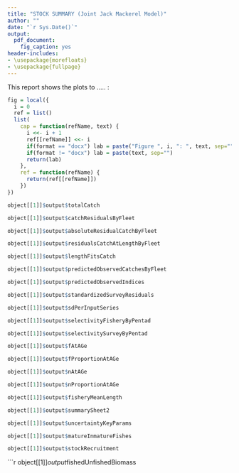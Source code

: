 ---
title: "STOCK SUMMARY (Joint Jack Mackerel Model)"
author: ""
date: "`r Sys.Date()`"
output:
  pdf_document:
    fig_caption: yes
header-includes:
- \usepackage{morefloats}
- \usepackage{fullpage}
---

This report shows the plots to ..... :

```{r functions, include=FALSE}
fig = local({
  i = 0
  ref = list()
  list(
    cap = function(refName, text) {
      i <<- i + 1
      ref[[refName]] <<- i
      if(format == "docx") lab = paste("Figure ", i, ": ", text, sep="")
      if(format != "docx") lab = paste(text, sep="")
      return(lab)
    },
    ref = function(refName) {
      return(ref[[refName]])
    })
})

```

\begin{centering}
\section{Section one: Fit of catch data}
\end{centering}
```{r echo=FALSE, fig.width = 15, fig.height = 12, fig.cap = fig$cap("diag", "Total catch estimation over time."), fig.pos='h', results='hide', warning=FALSE}
object[[1]]$output$totalCatch
```


```{r echo=FALSE, fig.width = 15, fig.height = 12, fig.cap = fig$cap("diag", "..."), fig.pos='h', results='hide', warning=FALSE}
object[[1]]$output$catchResidualsByFleet
```


```{r echo=FALSE, fig.width = 15, fig.height = 15, fig.cap = fig$cap("diag", "..."), fig.pos='h', results='hide', warning=FALSE}
object[[1]]$output$absoluteResidualCatchByFleet
```


```{r echo=FALSE, fig.width = 15, fig.height = 15, fig.cap = fig$cap("diag", "..."), fig.pos='h', results='hide', warning=FALSE}
object[[1]]$output$residualsCatchAtLengthByFleet
```


```{r echo=FALSE, fig.width = 15, fig.height = 15, fig.cap = fig$cap("diag", "Length compositions. Bars represent the observed data and dots represent the model fit and color codes correspond to cohorts."), fig.pos='h', results='hide', warning=FALSE}
object[[1]]$output$lengthFitsCatch
```


```{r echo=FALSE, fig.width = 15, fig.height = 15, fig.cap = fig$cap("diag", "..."), fig.pos='h', results='hide', warning=FALSE}
object[[1]]$output$predictedObservedCatchesByFleet
```

\newpage
\begin{centering}
\section{Section two: Fit of survey data}
\end{centering}
```{r echo=FALSE, fig.width = 15, fig.height = 15, fig.cap = fig$cap("diag", "Model fit to different indices. Vertical bars represent 2 standard deviations around the observations."), fig.pos='h', results='hide', warning=FALSE}
object[[1]]$output$predictedObservedIndices
```


```{r echo=FALSE, fig.width = 15, fig.height = 15, fig.cap = fig$cap("diag", "..."), fig.pos='h', results='hide', warning=FALSE}
object[[1]]$output$standardizedSurveyResiduals
```


```{r echo=FALSE, fig.width = 15, fig.height = 15, fig.cap = fig$cap("diag", "..."), fig.pos='h', results='hide', warning=FALSE}
object[[1]]$output$sdPerInputSeries
```

\newpage
\begin{centering}
\section{Section three: Fleet and Survey Sel and $F$}
\end{centering}
```{r echo=FALSE, fig.width = 15, fig.height = 12, fig.cap = fig$cap("diag", "Estimates of selectivity by fishery over time. Each cell represents a 5-year period."), fig.pos='h', results='hide', warning=FALSE}
object[[1]]$output$selectivityFisheryByPentad
```


```{r echo=FALSE, fig.width = 15, fig.height = 12, fig.cap = fig$cap("diag", "Estimates of selectivity by survey over time. Each cell represents a 5-year period"), fig.pos='h', results='hide', warning=FALSE}
object[[1]]$output$selectivitySurveyByPentad
```


```{r echo=FALSE, fig.width = 7, fig.height = 9, fig.cap = fig$cap("diag", "..."), fig.pos='h', results='hide', warning=FALSE}
object[[1]]$output$fAtAGe
```


```{r echo=FALSE, fig.width = 15, fig.height = 15, fig.cap = fig$cap("diag", "..."), fig.pos='h', results='hide', warning=FALSE}
object[[1]]$output$fProportionAtAGe
```


```{r echo=FALSE, fig.width = 7, fig.height = 9, fig.cap = fig$cap("diag", "..."), fig.pos='h', results='hide', warning=FALSE}
object[[1]]$output$nAtAGe
```


```{r echo=FALSE, fig.width = 15, fig.height = 15, fig.cap = fig$cap("diag", "..."), fig.pos='h', results='hide', warning=FALSE}
object[[1]]$output$nProportionAtAGe
```


```{r echo=FALSE, fig.width = 15, fig.height = 12, fig.cap = fig$cap("diag", "..."), fig.pos='h', results='hide', warning=FALSE}
object[[1]]$output$fisheryMeanLength
```


\newpage
\begin{centering}
\section{Section four: Stock summary}
\end{centering}
```{r echo=FALSE, fig.width = 15, fig.height = 15, fig.cap = fig$cap("diag", "Summary of stock assessment. Biomass (total and unfished) is measured in thousand tonnes, recruitment is measured in thousands,  and harvest (fishing mortality) as a rate per year."), fig.pos='h', results='hide', warning=FALSE}
object[[1]]$output$summarySheet2
```


```{r echo=FALSE, fig.width = 15, fig.height = 15, fig.cap = fig$cap("diag", "..."), fig.pos='h', results='hide', warning=FALSE}
object[[1]]$output$uncertaintyKeyParams
```


```{r echo=FALSE, fig.width = 15, fig.height = 15, fig.cap = fig$cap("diag", "..."), fig.pos='h', results='hide', warning=FALSE}
object[[1]]$output$matureInmatureFishes
```


```{r echo=FALSE, fig.width = 15, fig.height = 12, fig.cap = fig$cap("diag", "..."), fig.pos='h', results='hide', warning=FALSE}
object[[1]]$output$stockRecruitment
```


```{r echo=FALSE, fig.width = 15, fig.height = 15, fig.cap = fig$cap("diag", "Estimated total biomass (solid line) and the estimated total biomass that would have occurred if no fishing had taken place, 1970-2014"), fig.pos='h', results='hide', warning=FALSE}
object[[1]]$output$fishedUnfishedBiomass
